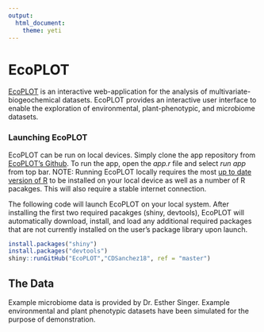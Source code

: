 ```yaml
---
output: 
  html_document: 
    theme: yeti
---
```

# EcoPLOT

[EcoPLOT](https://github.com/cdsanchez18/EcoPLOT) 
is an interactive web-application for the analysis of multivariate-biogeochemical datasets. EcoPLOT provides an interactive user interface to enable the exploration of environmental, plant-phenotypic, and microbiome datasets. 

### Launching EcoPLOT

EcoPLOT can be run on local devices. Simply clone the app repository from [EcoPLOT's Github](https://github.com/cdsanchez18/EcoPLOT). To run the app, open the *app.r* file and select *run app* from top bar. 
NOTE: Running EcoPLOT locally requires the most [up to date version of R](https://cran.r-project.org/) to be installed on your local device as well as a number of R pacakges. This will also require a stable internet connection. 

The following code will launch EcoPLOT on your local system. After installing the first two required pacakges (shiny, devtools), EcoPLOT will automatically download, install, and load any additional required packages that are not currently installed on the user's package library upon launch.

```r
install.packages("shiny") 
install.packages("devtools")
shiny::runGitHub("EcoPLOT","CDSanchez18", ref = "master")
```



## The Data
Example microbiome data is provided by Dr. Esther Singer. Example environmental and plant phenotypic datasets have been simulated for the purpose of demonstration.  

